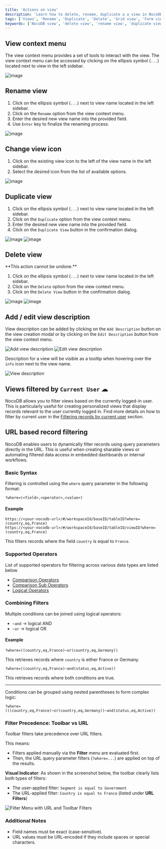 ```yaml
---
title: 'Actions on view'
description: 'Learn how to delete, rename, duplicate a a view in NocoDB.'
tags: ['Views', 'Rename', 'Duplicate', 'Delete', 'Grid view', 'Form view', 'Kanban view', 'Gallery view']
keywords: ['NocoDB view', 'delete view', 'rename view', 'duplicate view']
---
```


## View context menu

The view context menu provides a set of tools to interact with the view. The view context menu can be accessed by clicking on the ellipsis symbol (`...`) located next to view in the left sidebar.

![image](/img/v2/views/view-context-menu.png)


## Rename view

1. Click on the ellipsis symbol (`...`) next to view name located in the left sidebar.
2. Click on the `Rename` option from the view context menu.
3. Enter the desired new view name into the provided field.
4. Use `Enter` key to finalize the renaming process.

![image](/img/v2/views/view-context-menu.png)

## Change view icon

1. Click on the existing view icon to the left of the view name in the left sidebar.
2. Select the desired icon from the list of available options.

![image](/img/v2/views/view-change-icon.png)


## Duplicate view

1. Click on the ellipsis symbol (`...`) next to view name located in the left sidebar.
2. Click on the `Duplicate` option from the view context menu.
3. Enter the desired new view name into the provided field.
4. Click on the `Duplicate View` button in the confirmation dialog.

![image](/img/v2/views/view-context-menu.png)
![image](/img/v2/views/duplicate-confirmation.png)

## Delete view

<Callout type="info">
**This action cannot be undone.**
</Callout>

1. Click on the ellipsis symbol (`...`) next to view name located in the left sidebar.
2. Click on the `Delete` option from the view context menu.
3. Click on the `Delete View` button in the confirmation dialog.

![image](/img/v2/views/view-context-menu.png)
![image](/img/v2/views/delete-view-confirmation.png)

## Add / edit view description
View description can be added by clicking on the `Add Description` button on the view creation modal or by clicking on the `Edit Description` button from the view context menu.

![Add view description](/img/v2/views/add-view-description.png)
![Edit view description](/img/v2/views/edit-view-description.png)


Description for a view will be visible as a tooltip when hovering over the `info` icon next to the view name.

![View description](/img/v2/views/view-description.png)

## Views filtered by `Current User` ☁
NocoDB allows you to filter views based on the currently logged-in user. This is particularly useful for creating personalized views that display records relevant to the user currently logged in. Find more details on how to filter by current user in the [Filtering records by current user](/table-operations/filter#filter-by-current-user) section.

## URL based record filtering

NocoDB enables users to dynamically filter records using query parameters directly in the URL. This is useful when creating sharable views or automating filtered data access in embedded dashboards or internal workflows.

### Basic Syntax

Filtering is controlled using the `where` query parameter in the following format:

```plaintext
?where=(<field>,<operator>,<value>)
```

#### Example

```plaintext
https://<your-nocodb-url>/#/workspaceId/baseID/tableID?where=(country,eq,France)
https://<your-nocodb-url>/#/workspaceId/baseID/tableID/viewID?where=(country,eq,France)
```

This filters records where the field `country` is equal to `France`.


### Supported Operators
List of supported operators for filtering across various data types are listed below
- [Comparison Operators](/developer-resources/rest-apis/overview#comparison-operators)
- [Comparison Sub Operators](/developer-resources/rest-apis/overview#comparison-sub-operators)
- [Logical Operators](/developer-resources/rest-apis/overview#logical-operators)


### Combining Filters

Multiple conditions can be joined using logical operators:

* `~and` → logical AND
* `~or` → logical OR

#### Example

```plaintext
?where=((country,eq,France)~or(country,eq,Germany))
```

This retrieves records where `country` is either France or Germany.

```plaintext
?where=((country,eq,France)~and(status,eq,Active))
```

This retrieves records where both conditions are true.

---

Conditions can be grouped using nested parentheses to form complex logic:

```plaintext
?where=(((country,eq,France)~or(country,eq,Germany))~and(status,eq,Active))
```


### Filter Precedence: Toolbar vs URL

<Callout type="info">
Toolbar filters take precedence over URL filters.
</Callout>

This means:

* Filters applied manually via the **Filter** menu are evaluated first.
* Then, the URL query parameter filters (`?where=...`) are applied on top of the results.

**Visual Indicator**: As shown in the screenshot below, the toolbar clearly lists both types of filters:

* The user-applied filter: `Segment is equal to Government`
* The URL-applied filter: `Country is equal to France` (listed under **URL Filters**)

![Filter Menu with URL and Toolbar Filters](/img/v2/views/url-based-filter.png)


### Additional Notes

* Field names must be exact (case-sensitive).
* URL values must be URL-encoded if they include spaces or special characters.
